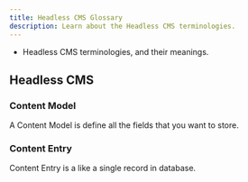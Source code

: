 ```yaml
---
title: Headless CMS Glossary
description: Learn about the Headless CMS terminologies.
---
```



<Alert type="success" title="WHAT YOU'LL LEARN">

- Headless CMS terminologies, and their meanings.

</Alert>

## Headless CMS

### Content Model
A Content Model is define all the fields that you want to store.

### Content Entry
Content Entry is a like a single record in database.

